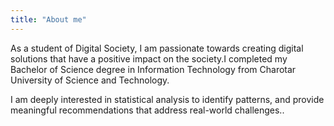 ---
title: "About me"
---

As a student of Digital Society, I am passionate towards creating digital solutions that have a positive impact on the society.I completed my Bachelor of Science degree in Information Technology from Charotar University of Science and Technology.
 
I am deeply interested in statistical analysis to identify patterns, and provide meaningful recommendations that address real-world challenges..
 
 
 
 


 